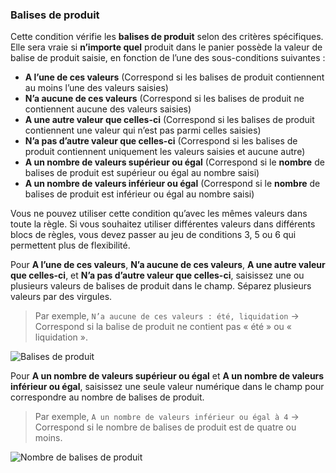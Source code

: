 ### Balises de produit

Cette condition vérifie les **balises de produit** selon des critères spécifiques. Elle sera vraie si **n’importe quel** produit dans le panier possède la valeur de balise de produit saisie, en fonction de l’une des sous-conditions suivantes :

- **A l’une de ces valeurs** (Correspond si les balises de produit contiennent au moins l’une des valeurs saisies)
- **N’a aucune de ces valeurs** (Correspond si les balises de produit ne contiennent aucune des valeurs saisies)
- **A une autre valeur que celles-ci** (Correspond si les balises de produit contiennent une valeur qui n’est pas parmi celles saisies)
- **N’a pas d’autre valeur que celles-ci** (Correspond si les balises de produit contiennent uniquement les valeurs saisies et aucune autre)
- **A un nombre de valeurs supérieur ou égal** (Correspond si le **nombre** de balises de produit est supérieur ou égal au nombre saisi)
- **A un nombre de valeurs inférieur ou égal** (Correspond si le **nombre** de balises de produit est inférieur ou égal au nombre saisi)

<Warning>
  Vous ne pouvez utiliser cette condition qu’avec les mêmes valeurs dans toute la règle.  
  Si vous souhaitez utiliser différentes valeurs dans différents blocs de règles, vous devez passer au jeu de conditions 3, 5 ou 6 qui permettent plus de flexibilité.
</Warning>

Pour **A l’une de ces valeurs**, **N’a aucune de ces valeurs**, **A une autre valeur que celles-ci**, et **N’a pas d’autre valeur que celles-ci**, saisissez une ou plusieurs valeurs de balises de produit dans le champ. Séparez plusieurs valeurs par des virgules.

> Par exemple, `N’a aucune de ces valeurs : été, liquidation` → Correspond si la balise de produit ne contient pas « été » ou « liquidation ».

<img
  src="/images/essentials/condition-sets/product-tags.webp"
  alt="Balises de produit"
/>

Pour **A un nombre de valeurs supérieur ou égal** et **A un nombre de valeurs inférieur ou égal**, saisissez une seule valeur numérique dans le champ pour correspondre au nombre de balises de produit.

> Par exemple, `A un nombre de valeurs inférieur ou égal à 4` → Correspond si le nombre de balises de produit est de quatre ou moins.

<img
  src="/images/essentials/condition-sets/count-product-tags.webp"
  alt="Nombre de balises de produit"
/>
